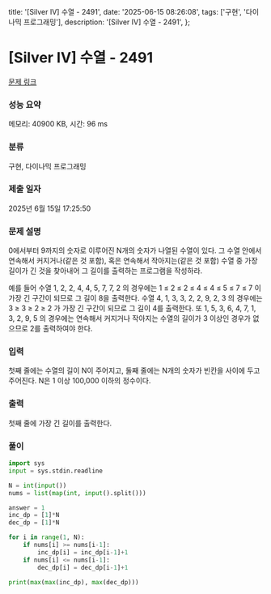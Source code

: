   title: '[Silver IV] 수열 - 2491',
  date: '2025-06-15 08:26:08',
  tags: ['구현', '다이나믹 프로그래밍'],
  description: '[Silver IV] 수열 - 2491',
};

# [Silver IV] 수열 - 2491 

[문제 링크](https://www.acmicpc.net/problem/2491) 

### 성능 요약

메모리: 40900 KB, 시간: 96 ms

### 분류

구현, 다이나믹 프로그래밍

### 제출 일자

2025년 6월 15일 17:25:50

### 문제 설명

0에서부터 9까지의 숫자로 이루어진 N개의 숫자가 나열된 수열이 있다. 그 수열 안에서 연속해서 커지거나(같은 것 포함), 혹은 연속해서 작아지는(같은 것 포함) 수열 중 가장 길이가 긴 것을 찾아내어 그 길이를 출력하는 프로그램을 작성하라. 

예를 들어 수열 1, 2, 2, 4, 4, 5, 7, 7, 2 의 경우에는 1 ≤ 2 ≤ 2 ≤ 4 ≤ 4 ≤ 5 ≤ 7 ≤ 7 이 가장 긴 구간이 되므로 그 길이 8을 출력한다. 수열 4, 1, 3, 3, 2, 2, 9, 2, 3 의 경우에는 3 ≥ 3 ≥ 2 ≥ 2 가 가장 긴 구간이 되므로 그 길이 4를 출력한다. 또 1, 5, 3, 6, 4, 7, 1, 3, 2, 9, 5 의 경우에는 연속해서 커지거나 작아지는 수열의 길이가 3 이상인 경우가 없으므로 2를 출력하여야 한다.

### 입력 

 첫째 줄에는 수열의 길이 N이 주어지고, 둘째 줄에는 N개의 숫자가 빈칸을 사이에 두고 주어진다. N은 1 이상 100,000 이하의 정수이다.

### 출력 

 첫째 줄에 가장 긴 길이를 출력한다.

### 풀이
```python
import sys
input = sys.stdin.readline

N = int(input())
nums = list(map(int, input().split()))

answer = 1
inc_dp = [1]*N
dec_dp = [1]*N

for i in range(1, N):
    if nums[i] >= nums[i-1]:
        inc_dp[i] = inc_dp[i-1]+1
    if nums[i] <= nums[i-1]:
        dec_dp[i] = dec_dp[i-1]+1

print(max(max(inc_dp), max(dec_dp)))
```